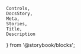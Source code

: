     Controls,
    DocsStory,
    Meta,
    Stories,
    Title,
    Description
} from '@storybook/blocks';

<Meta of={menuButtonStories} />
<Title of={menuButtonStories} />
<Description of={menuButtonStories} />

<DocsStory of={menuButtonStories.outlineButton} />
<Controls of={menuButtonStories.outlineButton} />
<Stories of={menuButtonStories} />

# Usage Docs

## Accessibility

When using the button with only an icon, `contentHidden` should be set to `true` and text content should be provided within the button
even though it will not be visible on the screen. The button will use the text content to configure the appropriate ARIA attributes internally
to ensure the button is adequately accessible with a screen reader.
